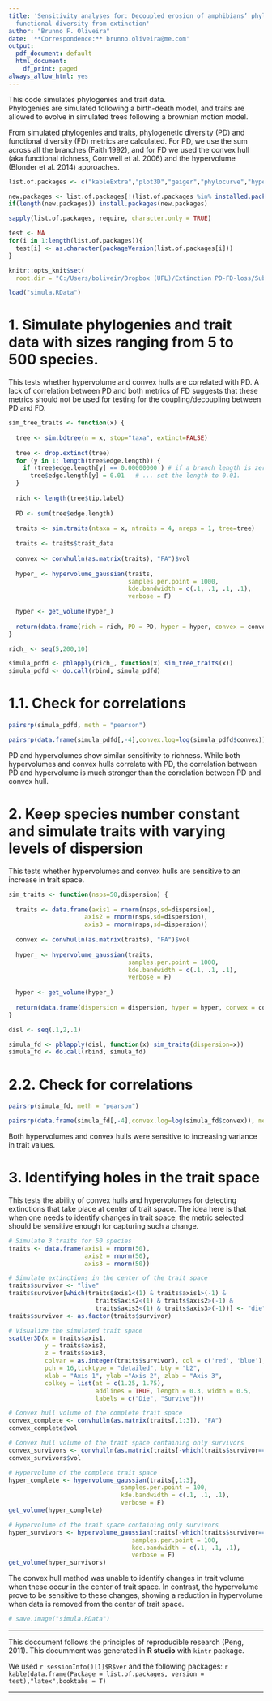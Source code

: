 ```yaml
---
title: 'Sensitivity analyses for: Decoupled erosion of amphibians’ phylogenetic and
  functional diversity from extinction'
author: "Brunno F. Oliveira"
date: '**Correspondence:** brunno.oliveira@me.com'
output:
  pdf_document: default
  html_document:
    df_print: paged
always_allow_html: yes
---
```



This code simulates phylogenies and trait data.  
Phylogenies are simulated following a birth-death model, and traits are allowed to evolve in simulated trees following a brownian motion model.  

From simulated phylogenies and traits, phylogenetic diversity (PD) and functional diversity (FD) metrics are calculated. For PD, we use the sum across all the branches (Faith 1992), and for FD we used the convex hull (aka functional richness, Cornwell et al. 2006) and the hypervolume (Blonder et al. 2014) approaches.  

```r
list.of.packages <- c("kableExtra","plot3D","geiger","phylocurve","hypervolume","picante","phytools","pbapply","geometry","pgirmess")

new.packages <- list.of.packages[!(list.of.packages %in% installed.packages()[,"Package"])]
if(length(new.packages)) install.packages(new.packages)

sapply(list.of.packages, require, character.only = TRUE)

test <- NA
for(i in 1:length(list.of.packages)){
  test[i] <- as.character(packageVersion(list.of.packages[i]))
}


```


```r

knitr::opts_knit$set(
  root.dir = "C:/Users/boliveir/Dropbox (UFL)/Extinction PD-FD-loss/Submission GEB/Revision1/Simulation_PD_FD")

load("simula.RData")
```

# 1. Simulate phylogenies and trait data with sizes ranging from 5 to 500 species.  
This tests whether hypervolume and convex hulls are correlated with PD. A lack of correlation between PD and both metrics of FD suggests that these metrics should not be used for testing for the coupling/decoupling between PD and FD.

```r

sim_tree_traits <- function(x) {
  
  tree <- sim.bdtree(n = x, stop="taxa", extinct=FALSE)
  
  tree <- drop.extinct(tree)
  for (y in 1: length(tree$edge.length)) {
    if (tree$edge.length[y] == 0.00000000 ) # if a branch length is zero...
      tree$edge.length[y] = 0.01   # ... set the length to 0.01.
  }
  
  rich <- length(tree$tip.label)
  
  PD <- sum(tree$edge.length)
  
  traits <- sim.traits(ntaxa = x, ntraits = 4, nreps = 1, tree=tree)
  
  traits <- traits$trait_data
  
  convex <- convhulln(as.matrix(traits), "FA")$vol
  
  hyper_ <- hypervolume_gaussian(traits, 
                                 samples.per.point = 1000,
                                 kde.bandwidth = c(.1, .1, .1, .1), 
                                 verbose = F)
  
  hyper <- get_volume(hyper_)
  
  return(data.frame(rich = rich, PD = PD, hyper = hyper, convex = convex))
}

rich_ <- seq(5,200,10)

simula_pdfd <- pblapply(rich_, function(x) sim_tree_traits(x))
simula_pdfd <- do.call(rbind, simula_pdfd)

```

# 1.1. Check for correlations
```r
pairsrp(simula_pdfd, meth = "pearson")

pairsrp(data.frame(simula_pdfd[,-4],convex.log=log(simula_pdfd$convex)), meth = "pearson")
```

PD and hypervolumes show similar sensitivity to richness. While both hypervolumes and convex hulls correlate with PD, the correlation between PD and hypervolume is much stronger than the correlation between PD and convex hull. 

# 2. Keep species number constant and simulate traits with varying levels of dispersion
This tests whether hypervolumes and convex hulls are sensitive to an increase in trait space.

```r

sim_traits <- function(nsps=50,dispersion) {
  
  traits <- data.frame(axis1 = rnorm(nsps,sd=dispersion),
                     axis2 = rnorm(nsps,sd=dispersion),
                     axis3 = rnorm(nsps,sd=dispersion))
  
  convex <- convhulln(as.matrix(traits), "FA")$vol
  
  hyper_ <- hypervolume_gaussian(traits, 
                                 samples.per.point = 1000,
                                 kde.bandwidth = c(.1, .1, .1), 
                                 verbose = F)
  
  hyper <- get_volume(hyper_)
  
  return(data.frame(dispersion = dispersion, hyper = hyper, convex = convex))
}

disl <- seq(.1,2,.1)

simula_fd <- pblapply(disl, function(x) sim_traits(dispersion=x))
simula_fd <- do.call(rbind, simula_fd)

```

# 2.2. Check for correlations
```r
pairsrp(simula_fd, meth = "pearson")

pairsrp(data.frame(simula_fd[,-4],convex.log=log(simula_fd$convex)), meth = "pearson")

```

Both hypervolumes and convex hulls were sensitive to increasing variance in trait values.

# 3. Identifying holes in the trait space
This tests the ability of convex hulls and hypervolumes for detecting extinctions that take place at center of trait space. The idea here is that when one needs to identify changes in trait space, the metric selected should be sensitive enough for capturing such a change.
```r
# Simulate 3 traits for 50 species
traits <- data.frame(axis1 = rnorm(50),
                     axis2 = rnorm(50),
                     axis3 = rnorm(50))

# Simulate extinctions in the center of the trait space
traits$survivor <- "live"
traits$survivor[which(traits$axis1<(1) & traits$axis1>(-1) &
                        traits$axis2<(1) & traits$axis2>(-1) &
                        traits$axis3<(1) & traits$axis3>(-1))] <- "die"
traits$survivor <- as.factor(traits$survivor)

# Visualize the simulated trait space
scatter3D(x = traits$axis1, 
          y = traits$axis2, 
          z = traits$axis3,
          colvar = as.integer(traits$survivor), col = c('red', 'blue'), 
          pch = 16,ticktype = "detailed", bty = "b2", 
          xlab = "Axis 1", ylab ="Axis 2", zlab = "Axis 3",
          colkey = list(at = c(1.25, 1.75), 
                        addlines = TRUE, length = 0.3, width = 0.5,
                        labels = c("Die", "Survive")))

# Convex hull volume of the complete trait space
convex_complete <- convhulln(as.matrix(traits[,1:3]), "FA")
convex_complete$vol

# Convex hull volume of the trait space containing only survivors
convex_survivors <- convhulln(as.matrix(traits[-which(traits$survivor=="die"),1:3]), "FA")
convex_survivors$vol

# Hypervolume of the complete trait space
hyper_complete <- hypervolume_gaussian(traits[,1:3], 
                               samples.per.point = 100,
                               kde.bandwidth = c(.1, .1, .1), 
                               verbose = F)
get_volume(hyper_complete)

# Hypervolume of the trait space containing only survivors
hyper_survivors <- hypervolume_gaussian(traits[-which(traits$survivor=="die"),1:3], 
                                  samples.per.point = 100,
                                  kde.bandwidth = c(.1, .1, .1), 
                                  verbose = F)
get_volume(hyper_survivors)
```

The convex hull method was unable to identify changes in trait volume when these occur in the center of trait space. In contrast, the hypervolume prove to be sensitive to these changes, showing a reduction in hypervolume when data is removed from the center of trait space.

```r
# save.image("simula.RData")
```


***

This doccument follows the principles of reproducible research (Peng, 2011). This documment was generated in __R studio__ with `kintr` package. 

We used `r sessionInfo()[1]$R$ver` and the following packages: 
`r kable(data.frame(Package = list.of.packages, version = test),"latex",booktabs = T)`

***

\begin{center}
Please cite the original publication.  

Contact brunno.oliveira@me.com for any further information.

***
\end{center}